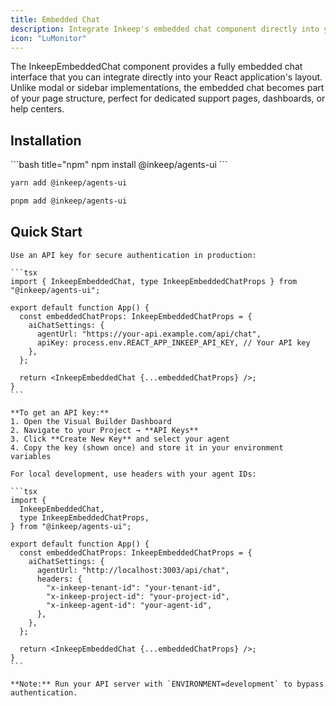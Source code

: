 ```yaml
---
title: Embedded Chat
description: Integrate Inkeep's embedded chat component directly into your React application for inline agent conversations.
icon: "LuMonitor"
---
```


The InkeepEmbeddedChat component provides a fully embedded chat interface that you can integrate directly into your React application's layout. Unlike modal or sidebar implementations, the embedded chat becomes part of your page structure, perfect for dedicated support pages, dashboards, or help centers.

## Installation

<CodeGroup>
```bash title="npm"
npm install @inkeep/agents-ui
```

```bash title="yarn"
yarn add @inkeep/agents-ui
```

```bash title="pnpm"
pnpm add @inkeep/agents-ui
```

</CodeGroup>

## Quick Start

<Tabs>
  <Tab title="Production">
    
    Use an API key for secure authentication in production:
    
    ```tsx
    import { InkeepEmbeddedChat, type InkeepEmbeddedChatProps } from "@inkeep/agents-ui";

    export default function App() {
      const embeddedChatProps: InkeepEmbeddedChatProps = {
        aiChatSettings: {
          agentUrl: "https://your-api.example.com/api/chat",
          apiKey: process.env.REACT_APP_INKEEP_API_KEY, // Your API key
        },
      };

      return <InkeepEmbeddedChat {...embeddedChatProps} />;
    }
    ```

    **To get an API key:**
    1. Open the Visual Builder Dashboard
    2. Navigate to your Project → **API Keys**
    3. Click **Create New Key** and select your agent
    4. Copy the key (shown once) and store it in your environment variables

  </Tab>
  
  <Tab title="Development">
    
    For local development, use headers with your agent IDs:

    ```tsx
    import {
      InkeepEmbeddedChat,
      type InkeepEmbeddedChatProps,
    } from "@inkeep/agents-ui";

    export default function App() {
      const embeddedChatProps: InkeepEmbeddedChatProps = {
        aiChatSettings: {
          agentUrl: "http://localhost:3003/api/chat",
          headers: {
            "x-inkeep-tenant-id": "your-tenant-id",
            "x-inkeep-project-id": "your-project-id",
            "x-inkeep-agent-id": "your-agent-id",
          },
        },
      };

      return <InkeepEmbeddedChat {...embeddedChatProps} />;
    }
    ```

    **Note:** Run your API server with `ENVIRONMENT=development` to bypass authentication.

  </Tab>
</Tabs>
